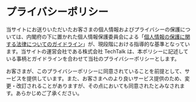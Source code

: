 
# プライバシーポリシー

当サイトにお送りいただいたお客さまの個人情報およびプライバシーの保護については、内閣府の下に置かれた個人情報保護委員会による「[個人情報の保護に関する法律についてのガイドライン](https://www.ppc.go.jp/personalinfo/legal/guidelines_tsusoku/)」が、現段階における指導的な基準となっています。当サイトの運営会社である株式会社 TechTalk は、本ポリシーに記述している事柄とガイドラインを合わせて当社のプライバシーポリシーとします。

お客さまが、このプライバシーポリシーに同意されていることを前提として、サービスを提供しています。また、お客さまへのより良いサービス提供のため、変更・改訂されることがありますが、その点においても同意されたとみなされます。あらかじめご了承ください。
